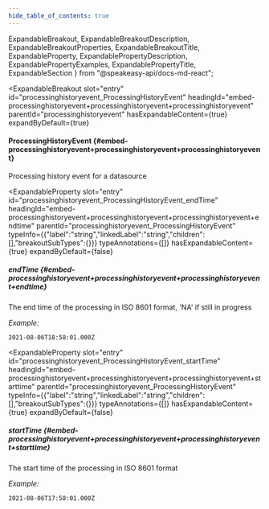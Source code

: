 ```yaml
---
hide_table_of_contents: true
---
```

  ExpandableBreakout,
  ExpandableBreakoutDescription,
  ExpandableBreakoutProperties,
  ExpandableBreakoutTitle,
  ExpandableProperty,
  ExpandablePropertyDescription,
  ExpandablePropertyExamples,
  ExpandablePropertyTitle,
  ExpandableSection
} from "@speakeasy-api/docs-md-react";

<ExpandableSection>

<ExpandableBreakout
  slot="entry"
  id="processinghistoryevent_ProcessingHistoryEvent"
  headingId="embed-processinghistoryevent+processinghistoryevent+processinghistoryevent"
  parentId="processinghistoryevent"
  hasExpandableContent={true}
  expandByDefault={true}
>

<ExpandableBreakoutTitle slot="title">

#### ProcessingHistoryEvent \{#embed-processinghistoryevent+processinghistoryevent+processinghistoryevent\}

</ExpandableBreakoutTitle>

<ExpandableBreakoutDescription slot="description">

Processing history event for a datasource

</ExpandableBreakoutDescription>

<ExpandableBreakoutProperties slot="properties">

<ExpandableProperty
  slot="entry"
  id="processinghistoryevent_ProcessingHistoryEvent_endTime"
  headingId="embed-processinghistoryevent+processinghistoryevent+processinghistoryevent+endtime"
  parentId="processinghistoryevent_ProcessingHistoryEvent"
  typeInfo={{"label":"string","linkedLabel":"string","children":[],"breakoutSubTypes":{}}}
  typeAnnotations={[]}
  hasExpandableContent={true}
  expandByDefault={false}
>

<ExpandablePropertyTitle slot="title">

##### endTime \{#embed-processinghistoryevent+processinghistoryevent+processinghistoryevent+endtime\}

</ExpandablePropertyTitle>

<ExpandablePropertyDescription slot="description">

The end time of the processing in ISO 8601 format, 'NA' if still in progress

</ExpandablePropertyDescription>

<ExpandablePropertyExamples slot="examples">

_Example:_

```
2021-08-06T18:58:01.000Z
```

</ExpandablePropertyExamples>

</ExpandableProperty>

<ExpandableProperty
  slot="entry"
  id="processinghistoryevent_ProcessingHistoryEvent_startTime"
  headingId="embed-processinghistoryevent+processinghistoryevent+processinghistoryevent+starttime"
  parentId="processinghistoryevent_ProcessingHistoryEvent"
  typeInfo={{"label":"string","linkedLabel":"string","children":[],"breakoutSubTypes":{}}}
  typeAnnotations={[]}
  hasExpandableContent={true}
  expandByDefault={false}
>

<ExpandablePropertyTitle slot="title">

##### startTime \{#embed-processinghistoryevent+processinghistoryevent+processinghistoryevent+starttime\}

</ExpandablePropertyTitle>

<ExpandablePropertyDescription slot="description">

The start time of the processing in ISO 8601 format

</ExpandablePropertyDescription>

<ExpandablePropertyExamples slot="examples">

_Example:_

```
2021-08-06T17:58:01.000Z
```

</ExpandablePropertyExamples>

</ExpandableProperty>

</ExpandableBreakoutProperties>

</ExpandableBreakout>

</ExpandableSection>